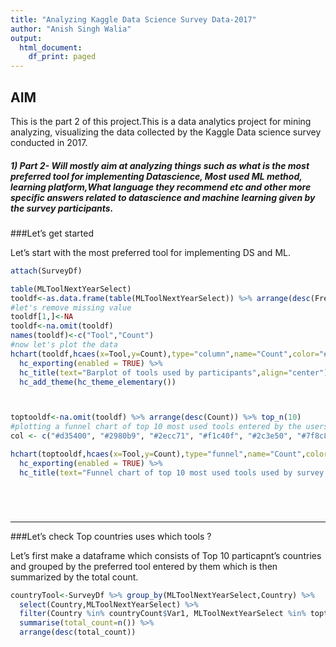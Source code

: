 ```yaml
---
title: "Analyzing Kaggle Data Science Survey Data-2017"
author: "Anish Singh Walia"
output:
  html_document:
    df_print: paged
---
```





## AIM 

This is the part 2 of this project.This is a data analytics project for mining analyzing, visualizing the data collected by the Kaggle Data science survey conducted in 2017.



##### 1) Part 2- Will mostly aim at analyzing things such as what is the most preferred tool for implementing Datascience, Most used ML method, learning platform,What language they recommend etc and other more specific answers related to datascience and machine learning given by the survey participants.



###Let's get started


Let's start with the most preferred tool for implementing DS and ML.

```r
attach(SurveyDf)

table(MLToolNextYearSelect)
tooldf<-as.data.frame(table(MLToolNextYearSelect)) %>% arrange(desc(Freq))
#let's remove missing value
tooldf[1,]<-NA
tooldf<-na.omit(tooldf)
names(tooldf)<-c("Tool","Count")
#now let's plot the data
hchart(tooldf,hcaes(x=Tool,y=Count),type="column",name="Count",color="#9B6ED8") %>%  
  hc_exporting(enabled = TRUE) %>%
  hc_title(text="Barplot of tools used by participants",align="center") %>%
  hc_add_theme(hc_theme_elementary()) 



toptooldf<-na.omit(tooldf) %>% arrange(desc(Count)) %>% top_n(10)
#plotting a funnel chart of top 10 most used tools entered by the users
col <- c("#d35400", "#2980b9", "#2ecc71", "#f1c40f", "#2c3e50", "#7f8c8d","#000004", "#3B0F70", "#8C2981", "#DE4968")

hchart(toptooldf,hcaes(x=Tool,y=Count),type="funnel",name="Count",color=col) %>% 
  hc_exporting(enabled = TRUE) %>%
  hc_title(text="Funnel chart of top 10 most used tools used by survey participants",align="center")






```

-----------------------


###Let's check Top countries uses which tools ?

Let's first make a dataframe which consists of Top 10 particapnt's countries and grouped by the preferred tool entered by them which is then summarized by the total count.

```r

countryTool<-SurveyDf %>% group_by(MLToolNextYearSelect,Country) %>%
  select(Country,MLToolNextYearSelect) %>% 
  filter(Country %in% countryCount$Var1, MLToolNextYearSelect %in% toptooldf$Tool) %>%
  summarise(total_count=n()) %>%
  arrange(desc(total_count))

```






















